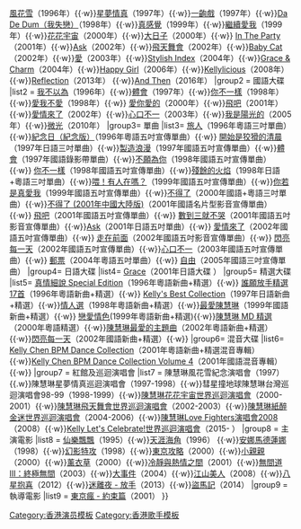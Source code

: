 {{Navbox musical artist
|name=陳慧琳
|title=[[陳慧琳]]
| background = solo_singer
|group1= 粵語大碟
|list1= [[醉迷情人]]（1995年）{{·w}}[[風花雪]]（1996年）{{·w}}[[星夢情真]]（1997年）{{·w}}[[一齣戲]]（1997年）{{·w}}[[Da De Dum（我失戀）]]（1998年）{{·w}}[[真感覺]]（1999年）{{·w}}[[繼續愛我]]（1999年）{{·w}}[[花花宇宙]]（2000年）{{·w}}[[大日子 (專輯)|大日子]]（2000年）{{·w}} [[In The Party]]（2001年）{{·w}}[[Ask (專輯)|Ask]]（2002年）{{·w}}[[飛天舞會]]（2002年）{{·w}}[[Baby Cat]]（2002年）{{·w}}[[愛 (專輯)|愛]]（2003年）{{·w}}[[Stylish Index]]（2004年）{{·w}}[[Grace & Charm]]（2004年）{{·w}}[[Happy Girl]]（2006年）{{·w}}[[Kellylicious]]（2008年）{{·w}}[[Reflection]]（2013年） {{·w}}[[And Then]]（2016年）     
|group2 = 國語大碟
|list2 = [[我不以為]]（1996年）{{·w}}[[體會]]（1997年）{{·w}}[[你不一樣]]（1998年）{{·w}}[[愛我不愛]]（1998年）{{·w}} [[愛你愛的]]（2000年）{{·w}}[[飛吧]]（2001年）{{·w}}[[愛情來了 (專輯)|愛情來了]]（2002年）{{·w}}[[心口不一]]（2003年）{{·w}}[[我是陽光的]]（2005年）{{·w}}[[微光 (陳慧琳專輯)|微光]]（2010年）
|group3= 單曲
|list3= [[旅人]]（1996年粵語三吋單曲）{{·w}}[[紀念日（紀念版）]]（1996年粵語五吋宣傳單曲）{{·w}} [[開始是狡猾的清晨]]（1997年日語三吋單曲）{{·w}}[[製造浪漫]]（1997年國語五吋宣傳單曲）{{·w}}[[體會 (陳慧琳單曲)|體會]]（1997年國語錄影帶單曲）{{·w}}[[不願為你]]（1998年國語五吋宣傳單曲）{{·w}} [[ 你不一樣 (陳慧琳單曲)|你不一樣]]（1998年國語五吋宣傳單曲）{{·w}}[[殘餘的火焰]]（1998年日語+粵語三吋單曲）{{·w}}[[喂！有人在嗎？]]（1999年國語五吋宣傳單曲）{{·w}}[[你若是真愛我]]（1999年國語五吋宣傳單曲）{{·w}}[[不得了 (陳慧琳單曲)|不得了]]（2000年國語+粵語三吋單曲）{{·w}}[[不得了 (2001年中國大陸版)]]（2001年國語名片型影音宣傳單曲）{{·w}} [[飛吧 (陳慧琳單曲)|飛吧]]（2001年國語五吋宣傳單曲）{{·w}} [[數到三就不哭]]（2001年國語五吋影音宣傳單曲）{{·w}}[[Ask (陳慧琳單曲)|Ask]]（2001年日語五吋單曲）{{·w}} [[愛情來了 (陳慧琳單曲)|愛情來了]]（2002年國語五吋宣傳單曲）{{·w}} [[走在前面]]（2002年國語五吋影音宣傳單曲）{{·w}} [[閃亮每一天 (陳慧琳單曲)|閃亮每一天]]（2002年國語五吋宣傳單曲）{{·w}}[[心口不一 (陳慧琳單曲)|心口不一]]（2003年國語五吋宣傳單曲）{{·w}} [[集郵大使陳慧琳唱郵集|郵票]]（2004年粵語五吋單曲）{{·w}} [[自由 (陳慧琳單曲)|自由]]（2005年國語三吋宣傳單曲）
|group4= 日語大碟 
|list4= [[Grace (陳慧琳專輯)|Grace]]（2001年日語大碟 ）
|group5= 精選大碟 
|list5= [[真情細說 Special Edition]]（1996年粵語新曲+精選）{{·w}} [[誰願放手精選17首]]（1996年粵語新曲+精選）{{·w}} [[Kelly's Best Collection]]（1997年日語新曲+精選）{{·w}}[[情人選]]（1998年粵語新曲+精選）{{·w}}[[最愛陳慧琳]]（1999年國語新曲+精選）{{·w}} [[戀愛情色]](1999年粵語新曲+精選){{·w}}[[陳慧琳 MD 精選]]（2000年粵語精選）{{·w}}[[陳慧琳最愛的主題曲]]（2002年粵語新曲+精選）{{·w}}[[閃亮每一天]]（2002年國語新曲+精選）{{·w}}
|group6= 混音大碟 
|list6= [[Kelly Chen BPM Dance Collection]]（2001年粵語新曲+精選混音專輯）{{·w}}[[Kelly Chen BPM Dance Collection Volume 4]]（2001年國語混音專輯）{{·w}}
|group7 = 紅館及巡迴演唱會
|list7 = 陳慧琳風花雪紀念演唱會（1997）{{.w}}陳慧琳星夢情真巡迴演唱會（1997-1998）{{·w}}彗星撞地球陳慧琳台灣巡迴演唱會98-99（1998-1999）{{·w}}[[花花宇宙演唱會|陳慧琳花花宇宙世界巡迴演唱會]]（2000-2001）{{·w}}[[陳慧琳飛天舞會世界巡迴演唱會]]（2002-2003）{{·w}}[[陳慧琳紙醉金迷世界巡迴演唱會]]（2004-2006）{{·w}}[[陳慧琳Love Fighters演唱會2008]]（2008）{{·w}}[[Kelly Let's Celebrate!世界巡迴演唱會]]（2015- ）
|group8 = 主演電影
|list8 = [[仙樂飄飄]]（1995）{{·w}}[[天涯海角 (1996年電影)|天涯海角]]（1996） {{·w}}[[安娜馬德蓮娜]]（1998）{{·w}}[[幻影特攻]]（1998）{{·w}}[[东京攻略|東京攻略]]（2000）{{·w}}[[小親親]]（2000）{{·w}}[[薰衣草 (電影)|薰衣草]]（2000）{{·w}}[[冷靜與熱情之間]]（2001）{{·w}}[[無間道III：終極無間]]（2003）{{·w}}[[大事件]]（2004）{{·w}}[[江山美人 (2008年電影)|江山美人]]（2008）{{·w}}[[八星抱喜]]（2012）{{·w}}[[李碧華鬼魅系列|迷離夜 - 放手]]（2013）{{·w}}[[盜馬記]]（2014）
|group9 = 執導電影
|list9 = [[:jp:東京★ざんすっ|東京瘋 - 約束篇]]（2001）
}}<noinclude>
[[Category:香港演员模板]]
[[Category:香港歌手模板]]
</noinclude>